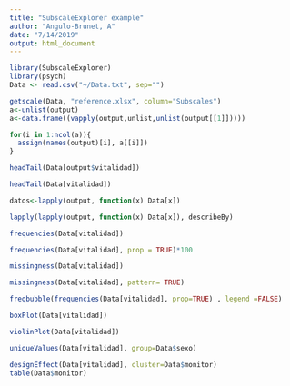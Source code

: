 ```yaml
---
title: "SubscaleExplorer example"
author: "Angulo-Brunet, A"
date: "7/14/2019"
output: html_document
---
```




```r
library(SubscaleExplorer)
library(psych)
Data <- read.csv("~/Data.txt", sep="")
```


```r
getscale(Data, "reference.xlsx", column="Subscales")
a<-unlist(output)
a<-data.frame((vapply(output,unlist,unlist(output[[1]]))))

for(i in 1:ncol(a)){
  assign(names(output)[i], a[[i]])
}
```


```r
headTail(Data[output$vitalidad])
```

```r
headTail(Data[vitalidad])
```

```r
datos<-lapply(output, function(x) Data[x])
```

```r
lapply(lapply(output, function(x) Data[x]), describeBy)
```

```r
frequencies(Data[vitalidad])
```

```r
frequencies(Data[vitalidad], prop = TRUE)*100
```

```r
missingness(Data[vitalidad])
```

```r
missingness(Data[vitalidad], pattern= TRUE)
```

```r
freqbubble(frequencies(Data[vitalidad], prop=TRUE) , legend =FALSE)
```

```r
boxPlot(Data[vitalidad])
```

```r
violinPlot(Data[vitalidad])
```


```r
uniqueValues(Data[vitalidad], group=Data$sexo)
```


```r
designEffect(Data[vitalidad], cluster=Data$monitor)
table(Data$monitor)
```

